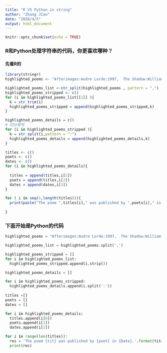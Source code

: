 ---
title: "R VS Python in string"
author: "Zhang JIan"
date: "2020/4/5"
output: html_document
---

```{r setup, include=FALSE}
knitr::opts_chunk$set(echo = TRUE)
```

### R和Python处理字符串的代码，你更喜欢哪种？

#### 先看R的
```{r}
library(stringr)
highlighted_poems <- "Afterimages:Audre Lorde:1997,  The Shadow:William Carlos Williams:1915, Ecstasy:Gabriela Mistral:1925,   Georgia Dusk:Jean Toomer:1923,   Parting Before Daybreak:An Qi:2014, The Untold Want:Walt Whitman:1871, Mr. Grumpledump's Song:Shel Silverstein:2004, Angel Sound Mexico City:Carmen Boullosa:2013, In Love:Kamala Suraiyya:1965, Dream Variations:Langston Hughes:1994, Dreamwood:Adrienne Rich:1987"

highlighted_poems_list <-str_split(highlighted_poems , pattern = ",")
highlighted_poems_stripped <- c()
for (i in highlighted_poems_list[[1]] ){
  k = str_trim(i)
  highlighted_poems_stripped = append(highlighted_poems_stripped,k)
}

highlighted_poems_details = c()
# 切分冒号
for (i in highlighted_poems_stripped ){
  k = str_split(i,pattern = ":")
  highlighted_poems_details = append(highlighted_poems_details,k)
}

titles <- c()
poets <- c()
dates <- c()
for (i in highlighted_poems_details){
  
  titles = append(titles,i[1])
  poets = append(titles,i[2])
  dates = append(dates,i[3])
}

for ( i in seq(1,length(titles))){
  print(paste("The poem ",titles[i]," was published by ",poets[i]," in ",dates[i],"."))
  
}
```

### 下面开始是Python的代码

```{python}
highlighted_poems = "Afterimages:Audre Lorde:1997,  The Shadow:William Carlos Williams:1915, Ecstasy:Gabriela Mistral:1925,   Georgia Dusk:Jean Toomer:1923,   Parting Before Daybreak:An Qi:2014, The Untold Want:Walt Whitman:1871, Mr. Grumpledump's Song:Shel Silverstein:2004, Angel Sound Mexico City:Carmen Boullosa:2013, In Love:Kamala Suraiyya:1965, Dream Variations:Langston Hughes:1994, Dreamwood:Adrienne Rich:1987"

highlighted_poems_list = highlighted_poems.split(',')

highlighted_poems_stripped = []
for i in highlighted_poems_list:
  highlighted_poems_stripped.append(i.strip())

highlighted_poems_details = []

for i in highlighted_poems_stripped:
  highlighted_poems_details.append(i.split(':'))
  
titles =[]
poets = []
dates = []

for i in highlighted_poems_details:
  titles.append(i[0])
  poets.append(i[1])
  dates.append(i[2])

for i in range(len(titles)):
  res = 'The poem {tit} was published by {poet} in {Date}.'.format(tit=titles[i],poet=poets[i],Date=dates[i])
  print(res)
```

